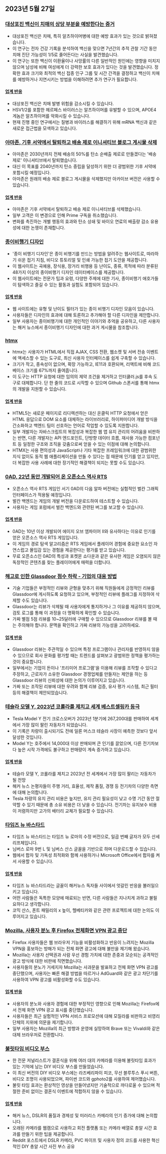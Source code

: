 

<CallToAction />

<Steps>

## 2023년 5월 27일

### [대상포진 백신이 치매의 상당 부분을 예방한다는 증거](https://twitter.com/PGeldsetzer1/status/1661776663074738176)

- 대상포진 백신은 치매, 특히 알츠하이머병에 대한 예방 효과가 있는 것으로 밝혀졌습니다.
- 이 연구는 전자 건강 기록을 분석하여 백신을 맞으면 7년간의 추적 관찰 기간 동안 치매 진단 가능성이 1/5로 줄어든다는 사실을 발견했습니다.
- 이 연구는 또한 백신이 이환율이나 사망률의 다른 일반적인 원인에는 영향을 미치지 않으며 남성에 비해 여성에게 더 강력한 보호 효과가 있다는 것을 발견했습니다. 정확한 효과 크기와 최적의 백신 접종 인구 그룹 및 시간 간격을 결정하고 백신이 치매를 예방하거나 지연시키는 방법을 이해하려면 추가 연구가 필요합니다.

#### [업계 반응](http://news.ycombinator.com/item?id=36083620)

- 대상포진 백신은 치매 발병 위험을 감소시킬 수 있습니다.
- HSV1/2를 포함한 헤르페스 바이러스는 알츠하이머를 유발할 수 있으며, APOE4 게놈은 알츠하이머를 악화시킬 수 있습니다.
- 현재 진행 중인 연구에서는 질병과 바이러스를 해결하기 위해 mRNA 백신과 같은 새로운 접근법을 모색하고 있습니다.

### [아마존, 기후 서약에서 탈퇴하고 배송 제로 이니셔티브 블로그 게시물 삭제](https://www.businessinsider.com/amazon-shipment-zero-gives-up-most-important-part-climate-pledge-2023-5)

- 아마존은 2030년까지 전체 배송의 50%를 탄소 순배출 제로로 만들겠다는 '배송 제로' 이니셔티브에서 탈퇴했습니다.
- 대신 이 목표를 2040년까지 탄소 중립을 달성하기 위한 더 광범위한 기후 서약에 포함시킬 예정입니다.
- 아마존은 원래의 배송 제로 블로그 게시물을 삭제했지만 아카이브 버전은 사용할 수 있습니다.

#### [업계 반응](http://news.ycombinator.com/item?id=36078746)

- 아마존은 기후 서약에서 탈퇴하고 배송 제로 이니셔티브를 삭제했습니다.
- 일부 고객은 이 변경으로 인해 Prime 구독을 취소했습니다.
- 변화를 촉진하는 개별 행동의 효과와 탄소 상쇄 및 바이오 연료의 배출량 감소 유용성에 대한 논쟁이 존재합니다.

### [종이비행기 디자인](https://www.foldnfly.com/#/1-1-1-1-1-1-1-1-2)

- '종이 비행기 디자인'은 종이 비행기를 만드는 방법을 알려주는 웹사이트로, 따라하기 쉬운 접기 지침, 비디오 튜토리얼 및 인쇄 가능한 접기 도안을 제공합니다.
- 이 웹사이트는 곡예용, 장식용, 장거리 비행용 등 난이도, 종류, 목적에 따라 분류된 48가지 이상의 종이비행기 디자인 데이터베이스를 제공합니다.
- 이 웹사이트에는 전문가 팁과 요령, 다양한 주제에 대한 기사, 종이비행기 애호가들이 탐색하고 즐길 수 있는 활동과 실험도 포함되어 있습니다.

#### [업계 반응](http://news.ycombinator.com/item?id=36087442)

- 웹 사이트에는 유형 및 난이도 필터가 있는 종이 비행기 디자인 모음이 있습니다.
- 사용자들은 디자인의 효과에 대해 토론하고 추가해야 할 다른 디자인을 제안합니다.
- 일부 사용자는 종이비행기에 대한 개인적인 이야기와 추억을 공유하고, 다른 사용자는 해커 뉴스에서 종이비행기 디자인에 대한 과거 게시물을 참조합니다.

### [htmx](https://htmx.org/)

- htmx는 사용자가 HTML에서 직접 AJAX, CSS 전환, 웹소켓 및 서버 전송 이벤트에 액세스할 수 있는 도구로, 최신 사용자 인터페이스를 쉽게 구축할 수 있습니다.
- 크기가 작고, 종속성이 없으며, 확장 가능하고, IE11과 호환되며, 리액트에 비해 코드베이스 크기를 67%까지 줄여줍니다.
- 이 도구는 HTTP 요청에 대한 임의의 제약 조건을 제거하고 인터쿨러.js를 후속 도구로 대체합니다. 단 한 줄의 코드로 시작할 수 있으며 Github 스폰서를 통해 htmx의 개발을 지원할 수 있습니다.

#### [업계 반응](http://news.ycombinator.com/item?id=36078709)

- HTML5는 새로운 페이지로 리디렉션하는 대신 온클릭 HTTP 요청에서 얻은 HTML 응답으로 DOM 요소를 대체하는 라이브러리로, 하이퍼미디어 개발 방식을 간소화하고 백엔드 팀이 선호하는 언어로 작업할 수 있도록 지원합니다.
- 일부 개발자는 자바스크립트의 복잡성과 복잡한 웹 앱 유지 관리의 어려움을 비판하는 반면, 다른 개발자는 API 엔드포인트, 단방향 데이터 흐름, 재사용 가능한 컴포넌트 등 일정한 구조와 조직을 갖춤으로써 얻을 수 있는 이점에 대해 논의합니다.
- HTMX는 사용 편의성과 JavaScript나 기타 복잡한 프레임워크에 대한 광범위한 지식 없이도 동적 웹 애플리케이션을 만들 수 있다는 점 때문에 인기를 얻고 있지만, 더 복잡한 사용 사례에 대한 장기적인 해결책이 되지는 못할 수도 있습니다.

### [0AD, 22년 동안 개발되어 온 오픈소스 역사 RTS](https://play0ad.com/)

- 오픈소스 역사 RTS 게임인 서기 0AD의 다음 알파 버전에는 실험적인 벌칸 그래픽 인터페이스가 적용될 예정입니다.
- 벌칸 백엔드는 게임의 개발 버전을 다운로드하여 테스트할 수 있습니다.
- 사용자는 게임 포럼에서 벌칸 백엔드와 관련된 버그를 보고할 수 있습니다.

#### [업계 반응](http://news.ycombinator.com/item?id=36088672)

- 0AD는 10년 이상 개발되어 에이지 오브 엠파이어 II와 유사하다는 이유로 인기를 얻은 오픈소스 역사 RTS 게임입니다.
- 이 게임의 경로 탐색 알고리즘은 RTS 게임에서 플레이어 경험에 중요한 요소인 자연스럽고 몰입감 있는 경험을 제공한다는 평가를 받고 있습니다.
- 무료 오픈소스인 0AD의 특성과 포켓몬 쇼다운과 같은 유사한 게임은 오염되지 않은 독창적인 콘텐츠를 찾는 플레이어에게 매력을 더합니다.

### [해고로 인한 Glassdoor 점수 하락 - 기업의 대응 방법](https://newsletter.pragmaticengineer.com/p/layoffs-push-down-scores-on-glassdoor)

- 기술 기업들은 부정적인 리뷰와 균형을 맞추기 위해 직원들에게 긍정적인 리뷰를 Glassdoor에 게시하도록 요청하고 있으며, 부정적인 리뷰에 플래그를 지정하여 삭제할 수도 있습니다.
- Glassdoor는 리뷰가 삭제될 때 사용자에게 통지하거나 그 이유를 제공하지 않으며, 검토 로그를 통해 이 과정을 더 명확하게 확인할 수 있습니다.
- 가짜 별점 5점 리뷰를 10~25달러에 구매할 수 있으므로 Glassdoor 리뷰를 볼 때는 주의해야 합니다. 문맥을 확인하고 가짜 리뷰의 가능성을 고려하세요.

#### [업계 반응](http://news.ycombinator.com/item?id=36081655)

- Glassdoor 리뷰는 주관적일 수 있으며 특정 프로그램이나 관리자를 반영하지 않을 수 있으므로 회사 문화를 평가할 때는 트렌드를 살펴보고 광범위한 정책을 평가하는 것이 중요합니다.
- 일부에서는 기업이 돈이나 '프리미어 프로그램'을 이용해 리뷰를 조작할 수 있다고 주장하고, 근로자가 소유한 Glassdoor 경쟁업체를 만들자는 제안을 하는 등 Glassdoor 리뷰의 신뢰성에 대한 논의가 이루어지고 있습니다.
- 가짜 또는 조작된 리뷰에 대한 우려와 함께 리뷰 검증, 유사 평가 시스템, 최근 필터 등의 해결책이 제안되었습니다.

### [테슬라 모델 Y, 2023년 코롤라를 제치고 세계 베스트셀링카 등극](https://thedriven.io/2023/05/26/tesla-model-y-overtakes-corolla-to-be-worlds-best-selling-car-in-2023/)

- Tesla Model Y 전기 크로스오버가 2023년 1분기에 267,200대를 판매하여 세계에서 가장 많이 팔린 자동차가 되었습니다.
- 이 기록은 차량이 출시되기도 전에 일론 머스크 테슬라 사장이 예측한 것보다 앞서 달성한 것입니다.
- Model Y는 호주에서 14,000대 이상 판매되며 큰 인기를 끌었으며, 다른 전기차보다 높은 시작 가격에도 불구하고 판매량이 계속 증가하고 있습니다.

#### [업계 반응](http://news.ycombinator.com/item?id=36079317)

- 테슬라 모델 Y, 코롤라를 제치고 2023년 전 세계에서 가장 많이 팔리는 자동차가 될 전망
- 해커 뉴스 논평자들이 주행 거리, 효율성, 제작 품질, 경쟁 등 전기차의 다양한 측면에 대해 논의합니다.
- Tesla 차량의 유지 관리 비용은 높지만, 유지 관리 필요성이 낮고 수명 기간 동안 절약할 수 있기 때문에 총 소유 비용은 더 낮을 수 있습니다. 전기차는 유지보수 비용이 저렴하지만 고가의 배터리 교체가 필요할 수 있습니다.

### [타임즈 뉴 바스타드](https://github.com/weiweihuanghuang/Times-New-Bastard)

- 타임즈 뉴 바스타드는 타임즈 뉴 로마의 수정 버전으로, 일곱 번째 글자가 모두 산세리프체입니다.
- 님버스 로마 9번 L 및 님버스 산스 글꼴을 기반으로 하며 다운로드할 수 있습니다.
- 웹에서 합자 및 가독성 최적화와 함께 사용하거나 Microsoft Office에서 합자를 켜서 사용할 수 있습니다.

#### [업계 반응](http://news.ycombinator.com/item?id=36088783)

- 타임즈 뉴 바스타드라는 글꼴이 해커뉴스 독자들 사이에서 엇갈린 반응을 불러일으키고 있습니다.
- 어떤 사람들은 독특한 모양에 매료되는 반면, 다른 사람들은 지나치게 과하고 불필요하다고 생각합니다.
- 코믹 산스, 폰트 패밀리의 x 높이, 헬베티카와 같은 관련 프로젝트에 대한 논의도 이루어지고 있습니다.

### [Mozilla, 사용자 분노 후 Firefox 전체화면 VPN 광고 중단](https://www.bleepingcomputer.com/news/security/mozilla-stops-firefox-fullscreen-vpn-ads-after-user-outrage/)

- Firefox 사용자들은 웹 브라우저 기능을 비활성화하고 반응이 느려지는 Mozilla VPN을 홍보하는 방해가 되는 전체 화면 광고에 대해 불만을 제기해 왔습니다.
- Mozilla는 사용자 선택권과 사람 우선 경험 가치에 대한 존중과 모순되는 공격적인 광고 방식에 대한 비판에 직면했습니다.
- 사용자들의 분노가 거세지자 Mozilla는 사과문을 발표하고 전체 화면 VPN 광고를 중단했으며, 사용자는 빠른 해결 방법을 따르거나 AdGuard와 같은 광고 차단기를 사용하여 VPN 광고를 비활성화할 수도 있습니다.

#### [업계 반응](http://news.ycombinator.com/item?id=36085642)

- 사용자의 분노와 사용자 경험에 대한 부정적인 영향으로 인해 Mozilla는 Firefox에서 전체 화면 VPN 광고 표시를 중단했습니다.
- 사용자들은 최근 실험적인 VPN 서비스 프로모션에 대해 모질라를 비판하고 비영리 단체의 지위에 의문을 제기합니다.
- 일부 사용자는 Mozilla의 최근 방향과 운영에 실망하여 Brave 또는 Vivaldi와 같은 대체 브라우저로 전환합니다.

### [불릿타임 비디오 부스](https://there.oughta.be/a/bullet-time-video-booth)

- 한 전문 저널리스트가 결혼식을 위해 여러 대의 카메라를 이용해 불릿타임 효과가 있는 기억에 남는 DIY 비디오 부스를 만들었습니다.
- 이 최신 버전의 DIY 비디오 부스에는 라즈베리파이 피코, 무선 블루투스 푸시 버튼, 비디오 조명이 사용되었으며, 파이썬 코드와 gphoto2를 사용하여 제어했습니다.
- 불릿 타임 효과는 환상적인 영상을 만들어냈지만 기술적으로 까다로울 수 있으며 적절한 준비 없이는 결혼식 이벤트에 적합하지 않을 수 있습니다.

#### [업계 반응](http://news.ycombinator.com/item?id=36087252)

- 해커 뉴스, DSLR의 품질과 경제성 및 미러리스 카메라의 인기 증가에 대해 논의합니다.
- 오래된 카메라를 웹캠으로 사용하고 회전 플랫폼 또는 카메라 배열로 총알 시간 효과를 만들기 위한 팁을 제공합니다.
- Reddit 포스트에서 DSLR 카메라, PVC 파이프 및 사용자 정의 코드를 사용한 혁신적인 DIY 총알 시간 사진 부스 공유

</Steps>
